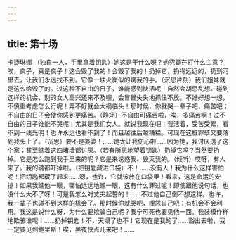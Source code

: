 ```yaml
---
---
---
```

title: 第十场
---




卡捷琳娜 （独自一人，手里拿着钥匙）她这是干什么呀？她究竟在打什么主意？唉，疯子，真是疯子！这会毁了我的！会毁了我的！扔掉它，扔得远远的，扔到河里去，让我们永远找不到。它像一块火炭似的烧我的手。（沉思片刻）我们姐妹就是这么给毁了的。过这种不自由的日子，谁能感到快活呢！自然会胡思乱想。碰到这样的机会，别的女人高兴还来不及哩，会冒冒失失地抓住不放。不好好想一想，不慎重考虑怎么行呢！弄不好就会大祸临头！那时候，你就哭一辈子吧，痛苦吧；不自由的日子会使你感到更痛苦。（静场）不自由可痛苦啦，唉，多痛苦啊！过不自由的日子谁能不哭呢！尤其是我们女人。就说我现在吧！我活着，受苦受累，看不到一线光明！也许永远也看不到了！而且越往后越糟糕。可现在这桩罪孽又要落到我头上了。（沉思）要不是婆婆！……她太让我伤心啦……因为她，我讨厌透了这个家；甚至瞧着这四堵墙都讨厌。（若有所思地望着钥匙）扔掉它吗？当然要扔掉。它是怎么跑到我手里来的呢？它是来诱惑我、毁灭我的。（倾听）哎呀，有人来了。我的魂都吓掉啦。（把钥匙藏进口袋）不！……没有人！我为什么这样害怕呢！把钥匙都藏了起来……嗯，也许，它就该放在口袋里！看来，这是命运的安排！如果我瞧他一眼，哪怕远远地瞧一眼，这有什么罪过呢！即使跟他说句话，也没什么大不了呀！可是我怎么对丈夫起誓的！……不过他自己倒不想这样。也许，我一辈子也碰不到这样的机会了。那时候你就哭吧，埋怨自己吧：有机会不会利用。我这是说什么呀，为什么要欺骗自己呢？我宁可死也要见他一面。我装模作样地欺骗谁呢！……扔掉钥匙！不，天塌了也不！它现在是我的了……豁出去啦，我一定要见到鲍里斯！唉，黑夜快点儿来吧！……